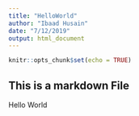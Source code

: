 ```yaml
---
title: "HelloWorld"
author: "Ibaad Husain"
date: "7/12/2019"
output: html_document
---
```


```r
knitr::opts_chunk$set(echo = TRUE)
```
## This is a markdown File
Hello World
